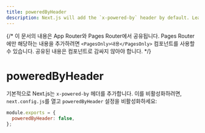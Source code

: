 ```yaml
---
title: poweredByHeader
description: Next.js will add the `x-powered-by` header by default. Learn to opt-out of it here.
---
```


{/* 이 문서의 내용은 App Router와 Pages Router에서 공유됩니다. Pages Router에만 해당하는 내용을 추가하려면 `<PagesOnly>내용</PagesOnly>` 컴포넌트를 사용할 수 있습니다. 공유된 내용은 컴포넌트로 감싸지 않아야 합니다. */}

# poweredByHeader

기본적으로 Next.js는 `x-powered-by` 헤더를 추가합니다. 이를 비활성화하려면, `next.config.js`를 열고 `poweredByHeader` 설정을 비활성화하세요:

```js filename="next.config.js"
module.exports = {
  poweredByHeader: false,
};
```
